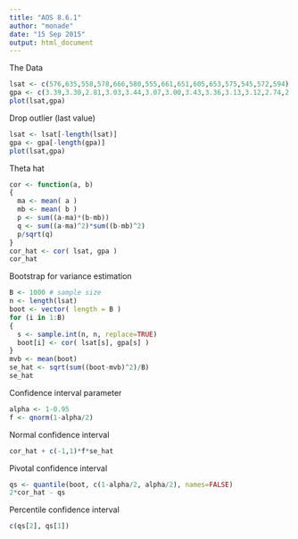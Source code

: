 ```yaml
---
title: "AOS 8.6.1"
author: "monade"
date: "15 Sep 2015"
output: html_document
---
```


The Data
```r
lsat <- c(576,635,558,578,666,580,555,661,651,605,653,575,545,572,594)
gpa <- c(3.39,3.30,2.81,3.03,3.44,3.07,3.00,3.43,3.36,3.13,3.12,2.74,2.76,2.88,3.96)
plot(lsat,gpa)
```

Drop outlier (last value)
```r
lsat <- lsat[-length(lsat)]
gpa <- gpa[-length(gpa)]
plot(lsat,gpa)
```

Theta hat
```r
cor <- function(a, b)
{
  ma <- mean( a )
  mb <- mean( b )
  p <- sum((a-ma)*(b-mb))
  q <- sum((a-ma)^2)*sum((b-mb)^2)
  p/sqrt(q)  
}
cor_hat <- cor( lsat, gpa )
cor_hat
```

Bootstrap for variance estimation
```r
B <- 1000 # sample size
n <- length(lsat)
boot <- vector( length = B )
for (i in 1:B)
{
  s <- sample.int(n, n, replace=TRUE)
  boot[i] <- cor( lsat[s], gpa[s] )
}
mvb <- mean(boot)
se_hat <- sqrt(sum((boot-mvb)^2)/B)
se_hat
```

Confidence interval parameter
```r
alpha <- 1-0.95
f <- qnorm(1-alpha/2)
```

Normal confidence interval
```r
cor_hat + c(-1,1)*f*se_hat
```

Pivotal confidence interval
```r
qs <- quantile(boot, c(1-alpha/2, alpha/2), names=FALSE)
2*cor_hat - qs
```

Percentile confidence interval
```r
c(qs[2], qs[1])
```

